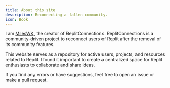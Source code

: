 ```yaml
---
title: About this site
description: Reconnecting a fallen community.
icon: Book
---
```



<ImageZoom
  alt="banner"
  src={BannerImage}
  className="!my-0 rounded-xl bg-fd-background"
  priority
/>

I am [MilesWK](https://github.com/MilesWK), the creator of ReplitConnections. ReplitConnections is a community-driven project to reconnect users of Replit after the removal of its community features.

This website serves as a repository for active users, projects, and resources related to Replit. I found it important to create a centralized space for Replit enthusiasts to collaborate and share ideas.

If you find any errors or have suggestions, feel free to open an issue or make a pull request.
